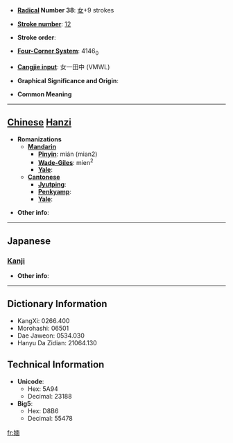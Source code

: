 * '''[[Wiktionary:Chinese radical index| Radical]] Number 38''': [[Wiktionary:Chinese radical index 女|女]]+9 strokes

* '''[[Wiktionary:Chinese total strokes index|Stroke number]]''': [[Wiktionary:Chinese total strokes index 12|12]]

* '''Stroke order''': 

* '''[[Wiktionary:Chinese four corner index|Four-Corner System]]''': 4146<sub>0</sub>

* '''[[Wiktionary:Chinese Cangjie index|Cangjie input]]''': 女一田中 (VMWL)

* '''Graphical Significance and Origin''': 

* '''Common Meaning'''

----

== [[Chinese]] [[Hanzi]] ==

* '''Romanizations'''
** '''[[Mandarin]]'''
*** '''[[Pinyin]]''': mián (mian2)
*** '''[[Wade-Giles]]''': mien<sup>2</sup>
*** '''[[Yale]]''': 
** '''[[Cantonese]]'''
*** '''[[Jyutping]]''':
*** '''[[Penkyamp]]''': 
*** '''[[Yale]]''': 

* '''Other info''': 

----

==Japanese==
===[[Kanji]]===
{{kanji|on readings=[[べん]] (ben), [[めん]] (men)
|kun readings=[[ねたむ]] (netamu)
}}

* '''Other info''':  

----

== Dictionary Information ==

* KangXi: 0266.400
* Morohashi: 06501
* Dae Jaweon: 0534.030
* Hanyu Da Zidian: 21064.130

== Technical Information ==

* '''Unicode''':
** Hex: 5A94
** Decimal: 23188
* '''Big5''':
** Hex: D8B6
** Decimal: 55478

[[fr:媔]]